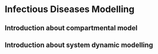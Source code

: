 # Infectious Diseases Modelling 




## Introduction about compartmental model

## Introduction about system dynamic modelling

